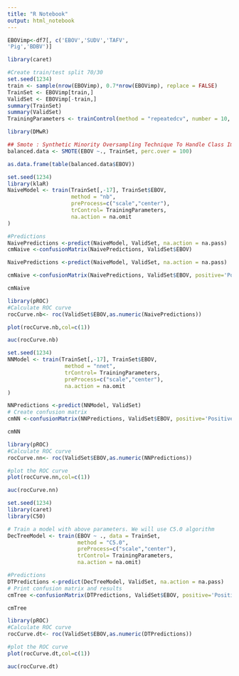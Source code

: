 ---
title: "R Notebook"
output: html_notebook
---



```{r}
EBOVimp<-df7[, c('EBOV','SUDV','TAFV',
'Pig','BDBV')]
```

```{r}
library(caret)
```

```{r}
#Create train/test split 70/30
set.seed(1234)
train <- sample(nrow(EBOVimp), 0.7*nrow(EBOVimp), replace = FALSE)
TrainSet <- EBOVimp[train,]
ValidSet <- EBOVimp[-train,]
summary(TrainSet)
summary(ValidSet)
TrainingParameters <- trainControl(method = "repeatedcv", number = 10, repeats=10)
```

```{r}
library(DMwR)

## Smote : Synthetic Minority Oversampling Technique To Handle Class Imbalance In Binary Classification; code below puts it at 1:1 balance
balanced.data <- SMOTE(EBOV ~., TrainSet, perc.over = 100)

as.data.frame(table(balanced.data$EBOV))
```

```{r}
set.seed(1234)
library(klaR)
NaiveModel <- train(TrainSet[,-17], TrainSet$EBOV, 
                    method = "nb",
                    preProcess=c("scale","center"),
                    trControl= TrainingParameters,
                    na.action = na.omit
)

#Predictions
NaivePredictions <-predict(NaiveModel, ValidSet, na.action = na.pass)
cmNaive <-confusionMatrix(NaivePredictions, ValidSet$EBOV)
```

```{r}
NaivePredictions <-predict(NaiveModel, ValidSet, na.action = na.pass)
```


```{r}
cmNaive <-confusionMatrix(NaivePredictions, ValidSet$EBOV, positive='Positive' )
```
```{r}
cmNaive
```

```{r}
library(pROC)
#Calculate ROC curve
rocCurve.nb<- roc(ValidSet$EBOV,as.numeric(NaivePredictions))
```


```{r}
plot(rocCurve.nb,col=c(1))
```


```{r}
auc(rocCurve.nb)
```

```{r}
set.seed(1234)
NNModel <- train(TrainSet[,-17], TrainSet$EBOV,
                  method = "nnet",
                  trControl= TrainingParameters,
                  preProcess=c("scale","center"),
                  na.action = na.omit
)
```
```{r}
NNPredictions <-predict(NNModel, ValidSet)
# Create confusion matrix
cmNN <-confusionMatrix(NNPredictions, ValidSet$EBOV, positive='Positive')
```

```{r}
cmNN
```

```{r}
library(pROC)
#Calculate ROC curve
rocCurve.nn<- roc(ValidSet$EBOV,as.numeric(NNPredictions))
```

```{r}
#plot the ROC curve
plot(rocCurve.nn,col=c(1))
```

```{r}
auc(rocCurve.nn)
```

```{r}
set.seed(1234)
library(caret)
library(C50)
```

```{r}
# Train a model with above parameters. We will use C5.0 algorithm
DecTreeModel <- train(EBOV ~ ., data = TrainSet, 
                      method = "C5.0",
                      preProcess=c("scale","center"),
                      trControl= TrainingParameters,
                      na.action = na.omit)
```

```{r}
#Predictions
DTPredictions <-predict(DecTreeModel, ValidSet, na.action = na.pass)
# Print confusion matrix and results
cmTree <-confusionMatrix(DTPredictions, ValidSet$EBOV, positive='Positive')
```

```{r}
cmTree
```

```{r}
library(pROC)
#Calculate ROC curve
rocCurve.dt<- roc(ValidSet$EBOV,as.numeric(DTPredictions))
```

```{r}
#plot the ROC curve
plot(rocCurve.dt,col=c(1))
```

```{r}
auc(rocCurve.dt)
```

